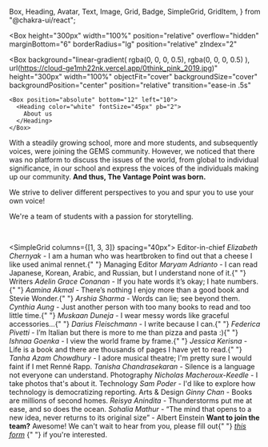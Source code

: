   Box,
  Heading,
  Avatar,
  Text,
  Image,
  Grid,
  Badge,
  SimpleGrid,
  GridItem,
} from "@chakra-ui/react";

<title>Vantage Point</title>
<meta property="og:title" content={"About - Vantage Point"} />
<meta name="twitter:title" content={"About - Vantage Point"} />
<meta name="og:url" content={"https://vantage-point.vercel.app"} />
<meta property="og:type" content="website" />
<meta property="og:site_name" content={"Vantage Point"} />
<meta
  name="description"
  content={
    "Vantage Point strives to deliver different perspectives to you and spur you to use your own voice."
  }
/>
<meta
  property="og:description"
  content={
    "Vantage Point strives to deliver different perspectives to you and spur you to use your own voice."
  }
/>
<meta
  name="twitter:description"
  content={
    "Vantage Point strives to deliver different perspectives to you and spur you to use your own voice."
  }
/>
<meta
  property="og:image"
  content={"https://cloud-ge1mh22nk.vercel.app/0think_pink_2019.jpg"}
/>
<meta name="twitter:card" content="summary_large_image" />
<meta
  name="twitter:image"
  content={"https://cloud-ge1mh22nk.vercel.app/0think_pink_2019.jpg"}
/>

<Box
  height="300px"
  width="100%"
  position="relative"
  overflow="hidden"
  marginBottom="6"
  borderRadius="lg"
  position="relative"
  zIndex="2"
>
  <Box
    background="linear-gradient( rgba(0, 0, 0, 0.5), rgba(0, 0, 0, 0.5) ), url(https://cloud-ge1mh22nk.vercel.app/0think_pink_2019.jpg)"
    height="300px"
    width="100%"
    objectFit="cover"
    backgroundSize="cover"
    backgroundPosition="center"
    position="relative"
    transition="ease-in .5s"
  >
    <Box position="absolute" bottom="12" left="10">
      <Heading color="white" fontSize="45px" pb="2">
        About us
      </Heading>
    </Box>
  </Box>
</Box>

With a steadily growing school, more and more students,
and subsequently voices, were joining the GEMS community.
However, we noticed that there was no platform to discuss
the issues of the world, from global to individual
significance, in our school and express the voices
of the individuals making up our community.
**And thus, The Vantage Point was born.**

We strive to deliver different perspectives to you and spur you to use your own voice!

We're a team of students with a passion for storytelling.

<br />

<SimpleGrid columns={[1, 3, 3]} spacing="40px">
  <Box>
    <Heading fontSize="18px">Editor-in-chief</Heading>
    <Text>
      <i>Elizabeth Chernyak</i> - I am a human who was heartbroken to find out
      that a cheese I like used animal rennet.{" "}
    </Text>
    <Heading fontSize="18px">Managing Editor</Heading>
    <Text>
      <i>Maryam Adrianto</i> - I can read Japanese, Korean, Arabic, and Russian,
      but I understand none of it.{" "}
    </Text>
    <Heading fontSize="18px">Writers</Heading>
    <Text>
      <i>Adelin Grace Conanan</i> - If you hate words it’s okay; I hate
      numbers.{" "}
    </Text>
    <Text>
      <i>Aamina Akmal</i> - There’s nothing I enjoy more than a good book and
      Stevie Wonder.{" "}
    </Text>
    <Text>
      <i>Arshia Sharma</i> - Words can lie; see beyond them.
    </Text>
    <Text>
      <i>Cynthia Aung</i> - Just another person with too many books to read and
      too little time.{" "}
    </Text>
  </Box>
  <Box>
    <Text mt="0px!important">
      <i>Muskaan Duneja</i> - I wear messy words like graceful
      accessories...{" "}
    </Text>
    <Text>
      <i>Darius Fleischmann</i> - I write because I can.{" "}
    </Text>
    <Text>
      <i>Federica Pivetti</i> - I’m Italian but there is more to me than pizza
      and pasta :){" "}
    </Text>
    <Text>
      <i>Ishnaa Goenka</i> - I view the world frame by frame.{" "}
    </Text>
    <Text>
      <i>Jessica Kerisna</i> - Life is a book and there are thousands of pages I
      have yet to read.{" "}
    </Text>
    <Text>
      <i>Tanha Azam Chowdhury</i> - I adore musical theatre; I'm pretty sure I
      would faint if I met Renné Rapp.
    </Text>
    <Text>
      <i>Tanisha Chandrasekaran</i> - Silence is a language not everyone can
      understand.
    </Text>
    <Heading fontSize="18px">Photography</Heading>
    <Text>
      <i>Nicholas Macheroux-Keedle</i> - I take photos that's about it.
    </Text>
  </Box>
  <Box>
    <Heading fontSize="18px">Technology</Heading>
    <Text>
      <i>Sam Poder</i> - I'd like to explore how technology is democratizing
      reporting.
    </Text>
    <Heading fontSize="18px">Arts & Design</Heading>
    <Text>
      <i>Ginny Chan</i> - Books are millions of second homes.
    </Text>
    <Text>
      <i>Reisya Anindita</i> - Thunderstorms put me at ease, and so does the
      ocean.
    </Text>
    <Text>
      <i>Sohalia Mathur</i> - “The mind that opens to a new idea, never returns to its original size” - Albert Einstein
    </Text>
    <Box
      width="100%"
      objectFit="cover"
      marginBottom="6"
      borderRadius="lg"
      position="relative"
      borderColor="black"
      borderWidth="1px"
      p="5"
    >
      <strong>Want to join the team?</strong> Awesome! We can't wait to hear from you, please fill out{" "}
      <i>
        <a href="https://forms.gle/L52KTtMh8Kiw2e5Q7">this form</a>
      </i>{" "}
      if you're interested.
    </Box>
  </Box>
</SimpleGrid>
